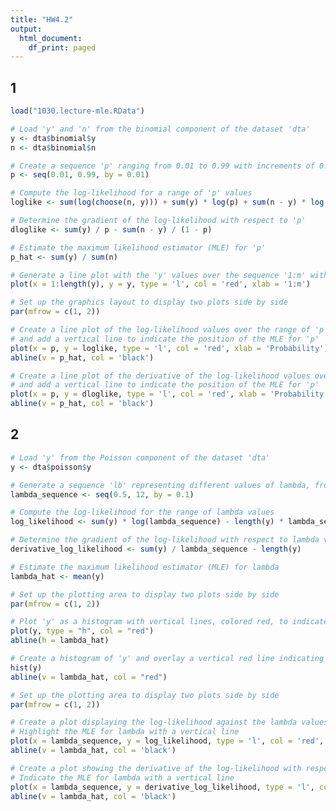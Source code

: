 ```yaml
---
title: "HW4.2"
output:
  html_document:
    df_print: paged
---
```


## 1
```r
load("1030.lecture-mle.RData")
```


```r
# Load 'y' and 'n' from the binomial component of the dataset 'dta'
y <- dta$binomial$y
n <- dta$binomial$n

# Create a sequence 'p' ranging from 0.01 to 0.99 with increments of 0.01
p <- seq(0.01, 0.99, by = 0.01)

# Compute the log-likelihood for a range of 'p' values
loglike <- sum(log(choose(n, y))) + sum(y) * log(p) + sum(n - y) * log(1 - p)

# Determine the gradient of the log-likelihood with respect to 'p'
dloglike <- sum(y) / p - sum(n - y) / (1 - p)

# Estimate the maximum likelihood estimator (MLE) for 'p'
p_hat <- sum(y) / sum(n)

# Generate a line plot with the 'y' values over the sequence '1:m' with a red line
plot(x = 1:length(y), y = y, type = 'l', col = 'red', xlab = '1:m')
```
```r
# Set up the graphics layout to display two plots side by side
par(mfrow = c(1, 2))

# Create a line plot of the log-likelihood values over the range of 'p' probabilities, 
# and add a vertical line to indicate the position of the MLE for 'p'
plot(x = p, y = loglike, type = 'l', col = 'red', xlab = 'Probability')
abline(v = p_hat, col = 'black')

# Create a line plot of the derivative of the log-likelihood values over the range of 'p' probabilities, 
# and add a vertical line to indicate the position of the MLE for 'p'
plot(x = p, y = dloglike, type = 'l', col = 'red', xlab = 'Probability')
abline(v = p_hat, col = 'black')
```

## 2
```r
# Load 'y' from the Poisson component of the dataset 'dta'
y <- dta$poisson$y

# Generate a sequence 'lb' representing different values of lambda, from 0.5 to 12 in 0.1 increments
lambda_sequence <- seq(0.5, 12, by = 0.1)

# Compute the log-likelihood for the range of lambda values
log_likelihood <- sum(y) * log(lambda_sequence) - length(y) * lambda_sequence - sum(log(factorial(y)))

# Determine the gradient of the log-likelihood with respect to lambda values
derivative_log_likelihood <- sum(y) / lambda_sequence - length(y)

# Estimate the maximum likelihood estimator (MLE) for lambda
lambda_hat <- mean(y)

# Set up the plotting area to display two plots side by side
par(mfrow = c(1, 2))

# Plot 'y' as a histogram with vertical lines, colored red, to indicate the MLE of lambda
plot(y, type = "h", col = "red")
abline(h = lambda_hat)

# Create a histogram of 'y' and overlay a vertical red line indicating the MLE of lambda
hist(y)
abline(v = lambda_hat, col = "red")
```
```r
# Set up the plotting area to display two plots side by side
par(mfrow = c(1, 2))

# Create a plot displaying the log-likelihood against the lambda values with a line plot
# Highlight the MLE for lambda with a vertical line
plot(x = lambda_sequence, y = log_likelihood, type = 'l', col = 'red', xlab = 'Lambda')
abline(v = lambda_hat, col = 'black')

# Create a plot showing the derivative of the log-likelihood with respect to lambda
# Indicate the MLE for lambda with a vertical line
plot(x = lambda_sequence, y = derivative_log_likelihood, type = 'l', col = 'red', xlab = 'Lambda')
abline(v = lambda_hat, col = 'black')
```

